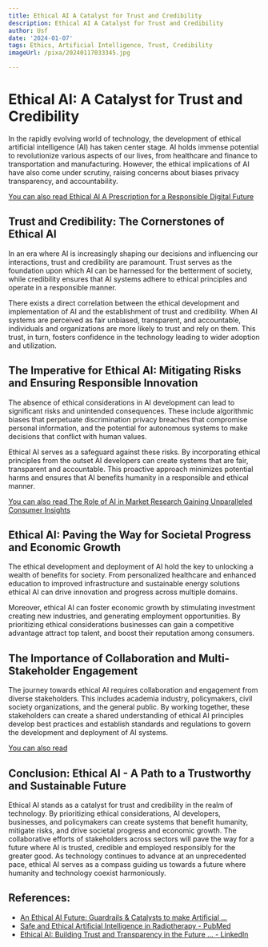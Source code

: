 ```yaml
---
title: Ethical AI A Catalyst for Trust and Credibility
description: Ethical AI A Catalyst for Trust and Credibility
author: Usf
date: '2024-01-07'
tags: Ethics, Artificial Intelligence, Trust, Credibility
imageUrl: /pixa/20240117033345.jpg

---
```

# Ethical AI: A Catalyst for Trust and Credibility

In the rapidly  evolving world of technology, the development of ethical artificial intelligence (AI) has taken center stage. AI holds immense potential to revolutionize various aspects of our lives, from healthcare and finance  to transportation and manufacturing. However, the ethical implications of AI have also come under scrutiny, raising concerns about biases privacy transparency, and accountability.

[You can  also read  Ethical AI A  Prescription for a Responsible  Digital Future](Ethical%20AI%20A%20Prescription%20for%20a%20Responsible%20Digital%20Future)


## Trust and Credibility: The Cornerstones of Ethical AI

In an era where AI  is increasingly shaping our decisions and influencing  our interactions, trust and credibility are paramount. Trust serves as the  foundation upon which AI can be harnessed  for the betterment of society, while credibility ensures that AI systems adhere to ethical  principles and  operate in a responsible manner.

There exists a direct correlation  between the  ethical development and implementation of AI and  the establishment of  trust and credibility. When AI systems  are perceived  as fair unbiased, transparent, and accountable, individuals and organizations  are more likely to trust  and rely on them. This trust, in turn, fosters confidence in the  technology  leading to wider adoption and utilization.

##  The Imperative for Ethical AI: Mitigating Risks and Ensuring  Responsible Innovation

The  absence of ethical considerations in AI development can lead to significant risks  and unintended consequences. These include algorithmic biases that perpetuate discrimination privacy breaches that compromise personal information, and the potential for autonomous systems to make decisions that conflict with human values.

Ethical AI serves as a safeguard against these risks. By incorporating ethical principles from the outset AI developers can create systems that are fair, transparent and accountable. This proactive approach minimizes potential harms  and ensures that AI benefits humanity in  a responsible and ethical manner.

[You can also read The Role  of AI in Market Research Gaining Unparalleled Consumer Insights](The%20Role%20of%20AI%20in%20Market%20Research%20Gaining%20Unparalleled%20Consumer%20Insights)


## Ethical AI: Paving the Way for Societal Progress and Economic  Growth

The  ethical development and deployment of AI hold the key to  unlocking a wealth of benefits for society. From personalized healthcare and enhanced education to improved infrastructure  and sustainable energy solutions ethical AI can drive innovation  and progress across multiple domains.

Moreover, ethical AI  can foster economic growth by stimulating investment creating  new industries, and generating employment opportunities. By prioritizing ethical considerations businesses can gain  a competitive advantage attract top talent, and  boost their reputation among consumers.

## The Importance of Collaboration and  Multi-Stakeholder Engagement

The journey towards ethical AI requires collaboration and  engagement from diverse stakeholders. This includes academia  industry, policymakers, civil society organizations, and the general public. By working together, these stakeholders can create a shared understanding of ethical AI principles develop best practices and establish standards and  regulations  to govern the  development and deployment of AI systems.

[You can also read ]()


## Conclusion:  Ethical AI - A Path to a Trustworthy and Sustainable Future

Ethical AI stands  as a catalyst for trust and credibility  in the realm of technology. By prioritizing ethical considerations, AI developers, businesses, and policymakers  can create systems  that benefit humanity, mitigate risks, and drive societal progress and economic growth. The collaborative  efforts of stakeholders across sectors will pave  the way for a future where AI is trusted, credible  and employed responsibly for the  greater  good. As technology continues to advance at an unprecedented pace, ethical AI serves as a compass guiding us towards a future where humanity  and technology coexist harmoniously.

## References:
- [An Ethical AI Future: Guardrails & Catalysts to make Artificial ...](https://www.policyconnect.org.uk/research/ethical-ai-future-guardrails-catalysts-make-artificial-intelligence-force-good/fulltext)
- [Safe and Ethical Artificial Intelligence in Radiotherapy - PubMed](https://pubmed.ncbi.nlm.nih.gov/34922798/)
- [Ethical AI: Building Trust and Transparency in the Future ... - LinkedIn](https://www.linkedin.com/pulse/ethical-ai-building-trust-transparency-future-technology-eigenmaps)
